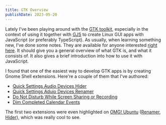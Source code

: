 ```yaml
---
title: GTK Overview
publishDate: 2023-05-20
---
```


Lately I've been playing around with the [GTK toolkit](https://www.gtk.org/),
especially in the context of using it together with [GJS](https://gjs.guide)
to create Linux GUI apps with JavaScript (or preferably TypeScript). As usually,
when learning something new, I've done some notes. They are available for anyone
interested [right here](/programming/gtk/overview/). It should give you
a general overview of what GTK is, and what it consists of. It also
gives a brief introduction into how to use it with JavaScript.

I found that one of the easiest way to develop GTK apps is by creating
Gnome Shell extensions. Here're a couple of them that I've authored:

- [Quick Settings Audio Devices Hider](https://github.com/marcinjahn/gnome-quicksetings-audio-devices-hider-extension)
- [Quick Settings Aduio Devices Renamer](https://github.com/marcinjahn/gnome-quicksetings-audio-devices-renamer-extension)
- [Do Not Disturb While Screen Sharing or Recording](https://github.com/marcinjahn/gnome-do-not-disturb-while-screen-sharing-or-recording-extension)
- [Dim Completed Calendar Events](https://github.com/marcinjahn/gnome-dim-completed-calendar-events-extension)

The first two extensions were even highlighted on [OMG!
Ubuntu](https://omgubuntu.co.uk)
([Renamer](https://www.omgubuntu.co.uk/2023/06/rename-audio-devices-gnomes-quick-settings),
[Hider](https://www.omgubuntu.co.uk/2023/05/hide-audio-devices-gnome-quick-settings)),
which was really cool to see.